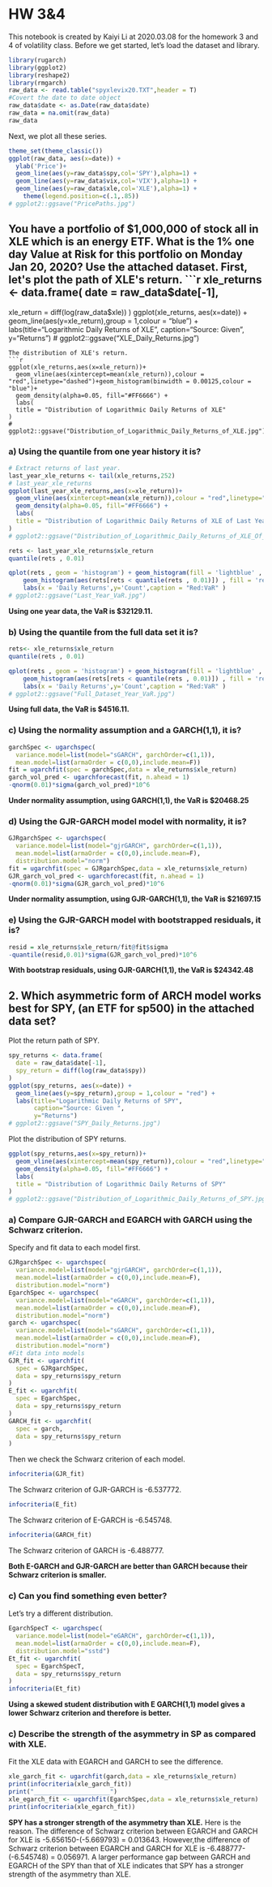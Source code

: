 # HW 3&4
This notebook is created by Kaiyi Li at 2020.03.08 for the homework 3 and 4 of volatility class.
Before we get started, let's load the dataset and library.
```r
library(rugarch)
library(ggplot2)
library(reshape2)
library(rmgarch)
raw_data <- read.table("spyxlevix20.TXT",header = T)
#Covert the date to date object
raw_data$date <- as.Date(raw_data$date)
raw_data = na.omit(raw_data)
raw_data
```
Next, we plot all these series.
```r
theme_set(theme_classic())
ggplot(raw_data, aes(x=date)) +
  ylab('Price')+
  geom_line(aes(y=raw_data$spy,col='SPY'),alpha=1) +
  geom_line(aes(y=raw_data$vix,col='VIX'),alpha=1) +
  geom_line(aes(y=raw_data$xle,col='XLE'),alpha=1) +
    theme(legend.position=c(.1,.85))
# ggplot2::ggsave("PricePaths.jpg")
```

## You have a portfolio of $1,000,000 of stock all in XLE which is an energy ETF. What is the 1% one day Value at Risk for this portfolio on Monday Jan 20, 2020? Use the attached dataset.
First, let's plot the path of XLE's return.
```r
xle_returns <- data.frame(
  date = raw_data$date[-1],
  xle_return = diff(log(raw_data$xle))
)
ggplot(xle_returns, aes(x=date)) +
  geom_line(aes(y=xle_return),group = 1,colour = "blue") +
  labs(title="Logarithmic Daily Returns of XLE",
       caption="Source: Given ",
       y="Returns")
# ggplot2::ggsave("XLE_Daily_Returns.jpg")
```
The distribution of XLE's return.
```r
ggplot(xle_returns,aes(x=xle_return))+
  geom_vline(aes(xintercept=mean(xle_return)),colour = "red",linetype="dashed")+geom_histogram(binwidth = 0.00125,colour = "blue")+
  geom_density(alpha=0.05, fill="#FF6666") +
  labs(
  title = "Distribution of Logarithmic Daily Returns of XLE"
)
# ggplot2::ggsave("Distribution_of_Logarithmic_Daily_Returns_of_XLE.jpg")
```

### a) Using the quantile from one year history it is?
```r
# Extract returns of last year.
last_year_xle_returns <- tail(xle_returns,252)
# last_year_xle_returns
ggplot(last_year_xle_returns,aes(x=xle_return))+
  geom_vline(aes(xintercept=mean(xle_return)),colour = "red",linetype="dashed")+geom_histogram(binwidth = 0.00125,colour = "blue")+
  geom_density(alpha=0.05, fill="#FF6666") +
  labs(
  title = "Distribution of Logarithmic Daily Returns of XLE of Last Year"
)
# ggplot2::ggsave("Distribution_of_Logarithmic_Daily_Returns_of_XLE_Of_Last_Year.jpg")
```

```r
rets <- last_year_xle_returns$xle_return
quantile(rets , 0.01)
```
```r
qplot(rets , geom = 'histogram') + geom_histogram(fill = 'lightblue' , bins = 30) +
    geom_histogram(aes(rets[rets < quantile(rets , 0.01)]) , fill = 'red' , bins = 30) +
    labs(x = 'Daily Returns',y='Count',caption = "Red:VaR" )
# ggplot2::ggsave("Last_Year_VaR.jpg")
```

**Using one year data, the VaR is $32129.11. **

### b) Using the quantile from the full data set it is?
```r
rets<- xle_returns$xle_return
quantile(rets , 0.01)
```
```r
qplot(rets , geom = 'histogram') + geom_histogram(fill = 'lightblue' , bins = 30) +
    geom_histogram(aes(rets[rets < quantile(rets , 0.01)]) , fill = 'red' , bins = 30) +
    labs(x = 'Daily Returns',y='Count',caption = "Red:VaR" )
# ggplot2::ggsave("Full_Dataset_Year_VaR.jpg")
```

**Using full data, the VaR is $4516.11. **

### c) Using the normality assumption and a GARCH(1,1), it is?
```r
garchSpec <- ugarchspec(
  variance.model=list(model="sGARCH", garchOrder=c(1,1)),
  mean.model=list(armaOrder = c(0,0),include.mean=F))
fit = ugarchfit(spec = garchSpec,data = xle_returns$xle_return)
garch_vol_pred <- ugarchforecast(fit, n.ahead = 1)
-qnorm(0.01)*sigma(garch_vol_pred)*10^6
```
**Under normality assumption, using GARCH(1,1), the VaR is $20468.25 **

### d) Using the GJR-GARCH model model with normality, it is?
```r
GJRgarchSpec <- ugarchspec(
  variance.model=list(model="gjrGARCH", garchOrder=c(1,1)),
  mean.model=list(armaOrder = c(0,0),include.mean=F),
  distribution.model="norm")
fit = ugarchfit(spec = GJRgarchSpec,data = xle_returns$xle_return)
GJR_garch_vol_pred <- ugarchforecast(fit, n.ahead = 1)
-qnorm(0.01)*sigma(GJR_garch_vol_pred)*10^6
```
**Under normality assumption, using GJR-GARCH(1,1), the VaR is $21697.15 **

### e) Using the GJR-GARCH model with bootstrapped residuals, it is?
```r
resid = xle_returns$xle_return/fit@fit$sigma
-quantile(resid,0.01)*sigma(GJR_garch_vol_pred)*10^6
```
**With bootstrap residuals, using GJR-GARCH(1,1), the VaR is $24342.48 **

## 2. Which asymmetric form of ARCH model works best for SPY, (an ETF for sp500) in the attached data set?
Plot the return path of SPY.
```r
spy_returns <- data.frame(
  date = raw_data$date[-1],
  spy_return = diff(log(raw_data$spy))
)
ggplot(spy_returns, aes(x=date)) +
  geom_line(aes(y=spy_return),group = 1,colour = "red") +
  labs(title="Logarithmic Daily Returns of SPY",
       caption="Source: Given ",
       y="Returns")
# ggplot2::ggsave("SPY_Daily_Returns.jpg")
```
Plot the distribution of SPY returns.
```r
ggplot(spy_returns,aes(x=spy_return))+
  geom_vline(aes(xintercept=mean(spy_return)),colour = "red",linetype="dashed")+geom_histogram(binwidth = 0.00125,colour = "red")+
  geom_density(alpha=0.05, fill="#FF6666") +
  labs(
  title = "Distribution of Logarithmic Daily Returns of SPY"
)
# ggplot2::ggsave("Distribution_of_Logarithmic_Daily_Returns_of_SPY.jpg")
```
### a) Compare GJR-GARCH and EGARCH with GARCH using the Schwarz criterion.
Specify and fit data to each model first.
```r
GJRgarchSpec <- ugarchspec(
  variance.model=list(model="gjrGARCH", garchOrder=c(1,1)),
  mean.model=list(armaOrder = c(0,0),include.mean=F),
  distribution.model="norm")
EgarchSpec <- ugarchspec(
  variance.model=list(model="eGARCH", garchOrder=c(1,1)),
  mean.model=list(armaOrder = c(0,0),include.mean=F),
  distribution.model="norm")
garch <- ugarchspec(
  variance.model=list(model="sGARCH", garchOrder=c(1,1)),
  mean.model=list(armaOrder = c(0,0),include.mean=F),
  distribution.model="norm")
#Fit data into models
GJR_fit <- ugarchfit(
  spec = GJRgarchSpec,
  data = spy_returns$spy_return
)
E_fit <- ugarchfit(
  spec = EgarchSpec,
  data = spy_returns$spy_return
)
GARCH_fit <- ugarchfit(
  spec = garch,
  data = spy_returns$spy_return
)
```
Then we check the Schwarz criterion of each model.

```r
infocriteria(GJR_fit)
```
The Schwarz criterion of GJR-GARCH is -6.537772.
```r
infocriteria(E_fit)
```
The Schwarz criterion of E-GARCH is -6.545748.
```r
infocriteria(GARCH_fit)
```
The Schwarz criterion of GARCH is -6.488777.

**Both E-GARCH and GJR-GARCH are better than GARCH because their Schwarz criterion is smaller.**

### c) Can you find something even better?
Let's try a different distribution.
```r
EgarchSpecT <- ugarchspec(
  variance.model=list(model="eGARCH", garchOrder=c(1,1)),
  mean.model=list(armaOrder = c(0,0),include.mean=F),
  distribution.model="sstd")
Et_fit <- ugarchfit(
  spec = EgarchSpecT,
  data = spy_returns$spy_return
)
infocriteria(Et_fit)
```
**Using a skewed student distribution with E GARCH(1,1) model gives a lower Schwarz criterion and therefore is better.**

### c) Describe the strength of the asymmetry in SP as compared with XLE.
Fit the XLE data with EGARCH and GARCH to see the difference.
```r
xle_garch_fit <- ugarchfit(garch,data = xle_returns$xle_return)
print(infocriteria(xle_garch_fit))
print("_____________________")
xle_egarch_fit <- ugarchfit(EgarchSpec,data = xle_returns$xle_return)
print(infocriteria(xle_egarch_fit))
```

**SPY has a stronger strength of the asymmetry than XLE.** Here is the reason. The difference of Schwarz criterion between EGARCH and GARCH for XLE is -5.656150-(-5.669793) = 0.013643. However,the difference of Schwarz criterion between EGARCH and GARCH for XLE is -6.488777-(-6.545748) = 0.056971. A larger performance gap between GARCH and EGARCH of the SPY than that of XLE indicates that SPY has a stronger strength of the asymmetry than XLE.






























